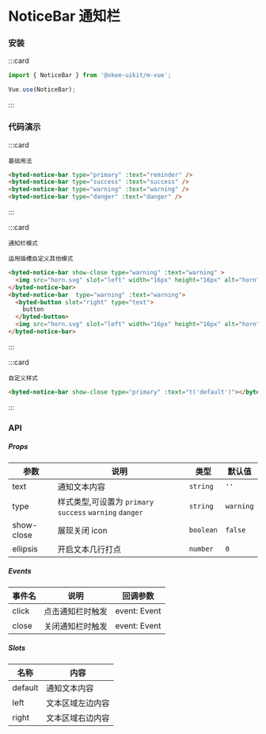 # NoticeBar 通知栏

### 安装

:::card

```javascript
import { NoticeBar } from '@okee-uikit/m-vue';

Vue.use(NoticeBar);
```

:::

### 代码演示

:::card

```topic
基础用法
```

```html
<byted-notice-bar type="primary" :text="reminder" />
<byted-notice-bar type="success" :text="success" />
<byted-notice-bar type="warning" :text="warning" />
<byted-notice-bar type="danger" :text="danger" />
```

:::

:::card

```topic
通知栏模式
```

```desc
运用插槽自定义其他模式
```

```html
<byted-notice-bar show-close type="warning" :text="warning" >
  <img src="horn.svg" slot="left" width="16px" height="16px" alt="horn">
</byted-notice-bar>
<byted-notice-bar  type="warning" :text="warning">        
  <byted-button slot="right" type="text">
    button
  </byted-button>
  <img src="horn.svg" slot="left" width="16px" height="16px" alt="horn">
</byted-notice-bar>
```

:::

:::card

```topic
自定义样式
```

```html
<byted-notice-bar show-close type="primary" :text="t('default')"></byted-notice-bar>
```

:::


### API

##### Props

| 参数       | 说明                                                     | 类型      | 默认值    |
| ---------- | -------------------------------------------------------- | --------- | --------- |
| text       | 通知文本内容                                             | `string`  | `''`      |
| type       | 样式类型,可设置为 `primary` `success` `warning` `danger` | `string`  | `warning` |
| show-close | 展现关闭 icon                                            | `boolean` | `false`   |
| ellipsis   | 开启文本几行打点                                         | `number`  | `0`       |

##### Events

| 事件名 | 说明             | 回调参数     |
| ------ | ---------------- | ------------ |
| click  | 点击通知栏时触发 | event: Event |
| close  | 关闭通知栏时触发 | event: Event |

##### Slots

| 名称    | 内容             |
| ------- | ---------------- |
| default | 通知文本内容     |
| left    | 文本区域左边内容 |
| right   | 文本区域右边内容 |
